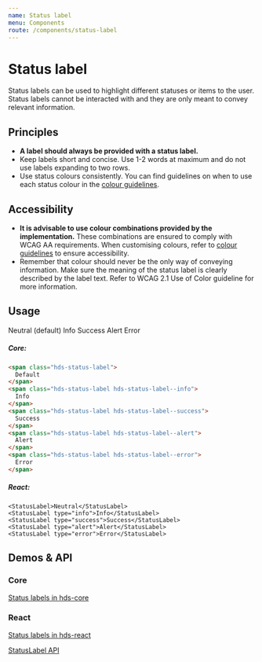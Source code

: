 ```yaml
---
name: Status label
menu: Components
route: /components/status-label
---
```




# Status label

<LargeParagraph>
  Status labels can be used to highlight different statuses or items to the user. Status labels cannot be interacted with and they are only meant to convey relevant information.
</LargeParagraph>

## Principles

- **A label should always be provided with a status label.**
- Keep labels short and concise. Use 1-2 words at maximum and do not use labels expanding to two rows.
- Use status colours consistently. You can find guidelines on when to use each status colour in the [colour guidelines](/design-tokens/colour#ui-colours "UI colours").

## Accessibility

- **It is advisable to use colour combinations provided by the implementation.** These combinations are ensured to comply with WCAG AA requirements. When customising colours, refer to [colour guidelines](/design-tokens/colour "Colour") to ensure accessibility.
- Remember that colour should never be the only way of conveying information. Make sure the meaning of the status label is clearly described by the label text. Refer to <Link href="https://www.w3.org/WAI/WCAG21/Understanding/use-of-color.html" external>WCAG 2.1 Use of Color guideline</Link> for more information.

## Usage

<Playground>
    <StatusLabel>Neutral (default)</StatusLabel>
    <StatusLabel type="info">Info</StatusLabel>
    <StatusLabel type="success">Success</StatusLabel>
    <StatusLabel type="alert">Alert</StatusLabel>
    <StatusLabel type="error">Error</StatusLabel>
</Playground>

##### Core:
```html
<span class="hds-status-label">
  Default
</span>
<span class="hds-status-label hds-status-label--info">
  Info
</span>
<span class="hds-status-label hds-status-label--success">
  Success
</span>
<span class="hds-status-label hds-status-label--alert">
  Alert
</span>
<span class="hds-status-label hds-status-label--error">
  Error
</span>
```

##### React:
```tsx
<StatusLabel>Neutral</StatusLabel>
<StatusLabel type="info">Info</StatusLabel>
<StatusLabel type="success">Success</StatusLabel>
<StatusLabel type="alert">Alert</StatusLabel>
<StatusLabel type="error">Error</StatusLabel>
```

## Demos & API

### Core

[Status labels in hds-core](/storybook/core/?path=/story/status-label--default)

### React

[Status labels in hds-react](/storybook/react/?path=/story/components-status-label--neutral)

[StatusLabel API](/storybook/react/?path=/docs/components-status-label--neutral)
